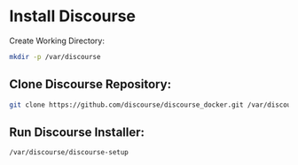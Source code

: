 # Install Discourse

Create Working Directory:
```bash copy
mkdir -p /var/discourse
```

## Clone Discourse Repository:
```bash copy
git clone https://github.com/discourse/discourse_docker.git /var/discourse
```

## Run Discourse Installer:
```bash copy
/var/discourse/discourse-setup
```